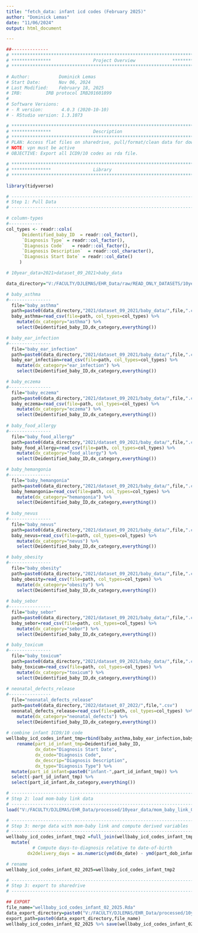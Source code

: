 ```yaml
---
title: "fetch_data: infant icd codes (February 2025)"
author: "Dominick Lemas"
date: "11/06/2024"
output: html_document

---
```


```r
##-------------- 
# **************************************************************************** #
# ***************                Project Overview              *************** #
# **************************************************************************** #

# Author:           Dominick Lemas
# Start Date:       Nov 06, 2024 
# Last Modified:    February 18, 2025  
# IRB:         IRB protocol IRB201601899 
#
# Software Versions:
# - R version:       4.0.3 (2020-10-10)
# - RStudio version: 1.3.1073

# **************************************************************************** #
# ***************                Description                  
# **************************************************************************** #
# PLAN: Access flat files on sharedrive, pull/format/clean data for downstream.
# NOTE: vpn must be active
# OBJECTIVE: Export all ICD9/10 codes as rda file. 
```


```r

# **************************************************************************** #
# ***************                Library                       
# **************************************************************************** #

library(tidyverse)

```

```r

# ----------------------------------------------------------------------- #
# Step 1: Pull Data
# ----------------------------------------------------------------------- #

# column-types
#-------------
col_types <- readr::cols(
      Deidentified_baby_ID  = readr::col_factor(),
      `Diagnosis Type` = readr::col_factor(),
      `Diagnosis Code`	 = readr::col_factor(),
      `Diagnosis Description`  = readr::col_character(),
      `Diagnosis Start Date` = readr::col_date()
     )

# 10year_data>2021>dataset_09_2021>baby_data

data_directory="V:/FACULTY/DJLEMAS/EHR_Data/raw/READ_ONLY_DATASETS/10year_data/"

# baby_asthma
#----------------
  file="baby_asthma"
  path=paste0(data_directory,"2021/dataset_09_2021/baby_data/",file,".csv")
  baby_asthma=read_csv(file=path, col_types=col_types) %>%
    mutate(dx_category="asthma") %>%
    select(Deidentified_baby_ID,dx_category,everything())

# baby_ear_infection
#----------------
  file="baby_ear_infection"
  path=paste0(data_directory,"2021/dataset_09_2021/baby_data/",file,".csv")
  baby_ear_infection=read_csv(file=path, col_types=col_types) %>%
    mutate(dx_category="ear_infection") %>%
    select(Deidentified_baby_ID,dx_category,everything())

# baby_eczema
#----------------
  file="baby_eczema"
  path=paste0(data_directory,"2021/dataset_09_2021/baby_data/",file,".csv")
  baby_eczema=read_csv(file=path, col_types=col_types) %>%
    mutate(dx_category="eczema") %>%
    select(Deidentified_baby_ID,dx_category,everything())
  
# baby_food_allergy
#----------------
  file="baby_food_allergy"
  path=paste0(data_directory,"2021/dataset_09_2021/baby_data/",file,".csv")
  baby_food_allergy=read_csv(file=path, col_types=col_types) %>%
    mutate(dx_category="food_allergy") %>%
    select(Deidentified_baby_ID,dx_category,everything())

# baby_hemangonia
#----------------
  file="baby_hemangonia"
  path=paste0(data_directory,"2021/dataset_09_2021/baby_data/",file,".csv")
  baby_hemangonia=read_csv(file=path, col_types=col_types) %>%
    mutate(dx_category="hemangonia") %>%
    select(Deidentified_baby_ID,dx_category,everything())
  
# baby_nevus
#----------------
  file="baby_nevus"
  path=paste0(data_directory,"2021/dataset_09_2021/baby_data/",file,".csv")
  baby_nevus=read_csv(file=path, col_types=col_types) %>%
    mutate(dx_category="nevus") %>%
    select(Deidentified_baby_ID,dx_category,everything())

# baby_obesity
#----------------
  file="baby_obesity"
  path=paste0(data_directory,"2021/dataset_09_2021/baby_data/",file,".csv")
  baby_obesity=read_csv(file=path, col_types=col_types) %>%
    mutate(dx_category="obesity") %>%
    select(Deidentified_baby_ID,dx_category,everything())  
  
# baby_sebor
#----------------
  file="baby_sebor"
  path=paste0(data_directory,"2021/dataset_09_2021/baby_data/",file,".csv")
  baby_sebor=read_csv(file=path, col_types=col_types) %>%
    mutate(dx_category="sebor") %>%
    select(Deidentified_baby_ID,dx_category,everything())  

# baby_toxicum
#----------------
  file="baby_toxicum"
  path=paste0(data_directory,"2021/dataset_09_2021/baby_data/",file,".csv")
  baby_toxicum=read_csv(file=path, col_types=col_types) %>%
    mutate(dx_category="toxicum") %>%
    select(Deidentified_baby_ID,dx_category,everything())
  
# neonatal_defects_release
#----------------
  file="neonatal_defects_release"
  path=paste0(data_directory,"2022/dataset_07_2022/",file,".csv")
  neonatal_defects_release=read_csv(file=path, col_types=col_types) %>%
    mutate(dx_category="neonatal_defects") %>%
    select(Deidentified_baby_ID,dx_category,everything()) 
  
# combine infant ICD9/10 code
wellbaby_icd_codes_infant_tmp=rbind(baby_asthma,baby_ear_infection,baby_eczema,baby_food_allergy,baby_hemangonia,baby_nevus,baby_obesity,baby_sebor,baby_toxicum,neonatal_defects_release) %>%
    rename(part_id_infant_tmp=Deidentified_baby_ID,
           dx_date="Diagnosis Start Date",
           dx_code="Diagnosis Code",
           dx_descrip="Diagnosis Description",
           dx_type="Diagnosis Type") %>%
  mutate(part_id_infant=paste0("infant-",part_id_infant_tmp)) %>%
  select(-part_id_infant_tmp) %>% 
  select(part_id_infant,dx_category,everything())

```

```r

# ----------------------------------------------------------------------- #
# Step 2: load mom-baby link data
# ----------------------------------------------------------------------- #
load("V:/FACULTY/DJLEMAS/EHR_Data/processed/10year_data/mom_baby_link_02_2025.rda") 

# ----------------------------------------------------------------------- #
# Step 3: merge data with mom-baby link and compute derived variables
# ----------------------------------------------------------------------- #
wellbaby_icd_codes_infant_tmp2 =full_join(wellbaby_icd_codes_infant_tmp, mom_baby_link_02_2025 , by = "part_id_infant") %>%
  mutate(
          # Compute days-to-diagnosis relative to date-of-birth
        dx2delivery_days = as.numeric(ymd(dx_date) - ymd(part_dob_infant))) 

# rename
wellbaby_icd_codes_infant_02_2025=wellbaby_icd_codes_infant_tmp2

```


```r
# ----------------------------------------------------------------------- #
# Step 3: export to sharedrive
# ----------------------------------------------------------------------- #

## EXPORT 
file_name="wellbaby_icd_codes_infant_02_2025.Rda"
data_export_directory=paste0("V:/FACULTY/DJLEMAS/EHR_Data/processed/10year_data/") 
export_path=paste0(data_export_directory,file_name)
wellbaby_icd_codes_infant_02_2025 %>% save(wellbaby_icd_codes_infant_02_2025, file=export_path)
```
